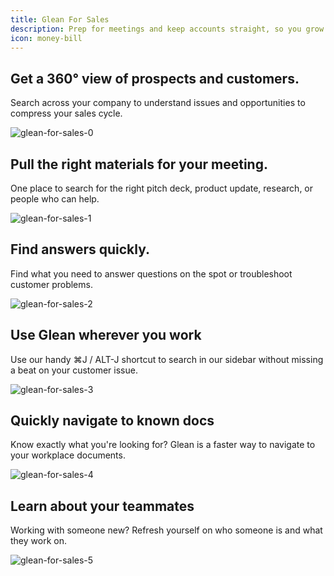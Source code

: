 ```yaml
---
title: Glean For Sales
description: Prep for meetings and keep accounts straight, so you grow faster and strengthen relationships.
icon: money-bill
---
```


## Get a 360° view of prospects and customers.

Search across your company to understand issues and opportunities to compress your sales cycle.

![glean-for-sales-0](/images/user-guide/glean-for-sales-0.png)

## Pull the right materials for your meeting.

One place to search for the right pitch deck, product update, research, or people who can help.

![glean-for-sales-1](/images/user-guide/glean-for-sales-1.png)

## Find answers quickly.

Find what you need to answer questions on the spot or troubleshoot customer problems.

![glean-for-sales-2](/images/user-guide/glean-for-sales-2.png)

## Use Glean wherever you work

Use our handy ⌘J / ALT-J shortcut to search in our sidebar without missing a beat on your customer issue.

![glean-for-sales-3](/images/user-guide/glean-for-sales-3.png)

## Quickly navigate to known docs

Know exactly what you're looking for? Glean is a faster way to navigate to your workplace documents.

![glean-for-sales-4](/images/user-guide/glean-for-sales-4.png)

## Learn about your teammates

Working with someone new? Refresh yourself on who someone is and what they work on.

![glean-for-sales-5](/images/user-guide/glean-for-sales-5.png)


